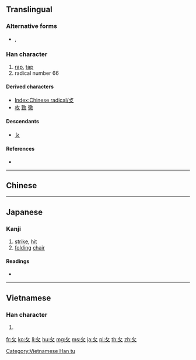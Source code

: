 {{also|ㄆ|夊|夂}}
==Translingual==
{{stroke order|type=animate}}

===Alternative forms===
* {{l|mul|攴}}, {{l|mul|夊}}

===Han character===
{{Han char|rn=66|rad=攴|as=00|sn=4|four=|canj=OK,XOK}}

# [[rap]], [[tap]]
# radical number 66

====Derived characters====
* [[Index:Chinese radical/攴]] {{qualifier|most characters with radical 攴 use the form 攵}}
* [[枚]] [[致]] [[徹]]

====Descendants====
* [[ㄆ]]

====References====
* {{Han ref|kx=0468.050|dkj=13109|dj=0815.340|hdz=21447.090|uh=6535|ud=25909}}

----

==Chinese==
{{zh-see|攴|v}}

----

==Japanese==

===Kanji===
{{ja-kanji|grade=|rs=攴00}}

# [[strike]], [[hit]]
# [[folding]] [[chair]]

====Readings====
* {{ja-readings|on=[[ぼく]] (boku), [[はく]] (haku), [[ほく]] (hoku)|kun=[[うつ]] (utsu)}}

----

==Vietnamese==

===Han character===
{{vi-readings|rs=攴00|hanviet=[[phộc]], [[truy]]}}

# {{defn|lang=vi|sort=攴00}}

[[Category:Vietnamese Han tu]]
[[Category:CJKV radicals| ]]

[[fr:攵]]
[[ko:攵]]
[[li:攵]]
[[hu:攵]]
[[mg:攵]]
[[ms:攵]]
[[ja:攵]]
[[pl:攵]]
[[th:攵]]
[[zh:攵]]